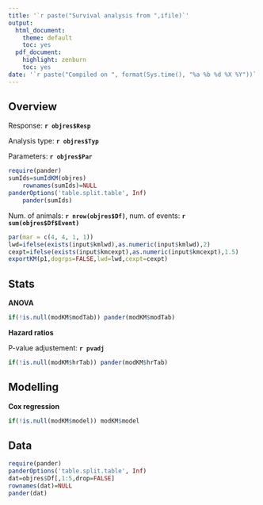 ```yaml
---
title: '`r paste("Survival analysis from ",ifile)`'
output:
  html_document:
    theme: default
    toc: yes
  pdf_document:
    highlight: zenburn
    toc: yes
date: '`r paste("Compiled on ", format(Sys.time(), "%a %b %d %X %Y"))`'
---
```


Overview
-----------------------------------

Response: **`r objres$Resp`**

Analysis type: **`r objres$Typ`**

Parameters: **`r objres$Par`**

```r
require(pander)
sumIds=sumIdKM(objres)
    rownames(sumIds)=NULL
panderOptions('table.split.table', Inf)
    pander(sumIds)
```
Num. of animals: **`r nrow(objres$Df)`**, num. of events: **`r sum(objres$Df$Event)`**


```r
par(mar = c(4, 4, 1, 1))
lwd=ifelse(exists(input$kmlwd),as.numeric(input$kmlwd),2)
cexpt=ifelse(exists(input$kmcexpt),as.numeric(input$kmcexpt),1.5)
exportKM(p1,dogrps=FALSE,lwd=lwd,cexpt=cexpt)
```

\clearpage

Stats
-----------------------------------

**ANOVA**
```r
if(!is.null(modKM$modTab)) pander(modKM$modTab)
```

**Hazard ratios**

P-value adjustement: **`r pvadj`**

```r
if(!is.null(modKM$hrTab)) pander(modKM$hrTab)
```

Modelling
-----------------------------------

**Cox regression**
```r
if(!is.null(modKM$model)) modKM$model
```

\clearpage

Data
-----------------------------------
```r
require(pander)
panderOptions('table.split.table', Inf)
dat=objres$Df[,1:5,drop=FALSE]
rownames(dat)=NULL
pander(dat)
```

